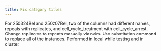 ```yaml
---
title: Fix category titles
---
```


For 250324Bel and 250207Bel, two of the columns had different names, repeats with replicates, and cell_cycle_treatment with cell_cycle_arrest. Change replicates to repeats manually via nvim.
Use substitution command to replace all of the instances.
Performed in local while testing and in cluster.
